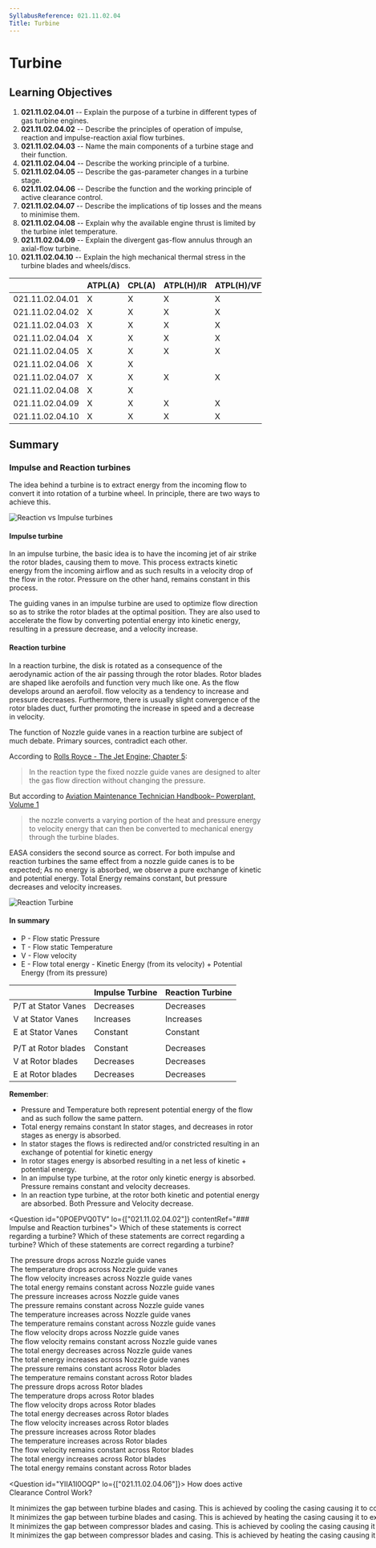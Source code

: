 ```yaml
---
SyllabusReference: 021.11.02.04
Title: Turbine
---
```


# Turbine

## Learning Objectives

1.  **021.11.02.04.01** -- Explain the purpose of a turbine in different types
    of gas turbine engines.
2.  **021.11.02.04.02** -- Describe the principles of operation of impulse,
    reaction and impulse-reaction axial flow turbines.
3.  **021.11.02.04.03** -- Name the main components of a turbine stage and their
    function.
4.  **021.11.02.04.04** -- Describe the working principle of a turbine.
5.  **021.11.02.04.05** -- Describe the gas-parameter changes in a turbine
    stage.
6.  **021.11.02.04.06** -- Describe the function and the working principle of
    active clearance control.
7.  **021.11.02.04.07** -- Describe the implications of tip losses and the means
    to minimise them.
8.  **021.11.02.04.08** -- Explain why the available engine thrust is limited by
    the turbine inlet temperature.
9.  **021.11.02.04.09** -- Explain the divergent gas-flow annulus through an
    axial-flow turbine.
10. **021.11.02.04.10** -- Explain the high mechanical thermal stress in the
    turbine blades and wheels/discs.

|                 | ATPL(A) | CPL(A) | ATPL(H)/IR | ATPL(H)/VFR | CPL(H) | IR  | CBIR(A) |
| --------------- | ------- | ------ | ---------- | ----------- | ------ | --- | ------- |
| 021.11.02.04.01 | X       | X      | X          | X           | X      |     |         |
| 021.11.02.04.02 | X       | X      | X          | X           | X      |     |         |
| 021.11.02.04.03 | X       | X      | X          | X           | X      |     |         |
| 021.11.02.04.04 | X       | X      | X          | X           | X      |     |         |
| 021.11.02.04.05 | X       | X      | X          | X           | X      |     |         |
| 021.11.02.04.06 | X       | X      |            |             |        |     |         |
| 021.11.02.04.07 | X       | X      | X          | X           | X      |     |         |
| 021.11.02.04.08 | X       | X      |            |             |        |     |         |
| 021.11.02.04.09 | X       | X      | X          | X           | X      |     |         |
| 021.11.02.04.10 | X       | X      | X          | X           | X      |     |         |

## Summary

### Impulse and Reaction turbines

The idea behind a turbine is to extract energy from the incoming flow to convert
it into rotation of a turbine wheel. In principle, there are two ways to achieve
this.

![Reaction vs Impulse turbines](images/021.11.02.04-01.jpeg)

#### Impulse turbine

In an impulse turbine, the basic idea is to have the incoming jet of air strike
the rotor blades, causing them to move. This process extracts kinetic energy
from the incoming airflow and as such results in a velocity drop of the flow in
the rotor. Pressure on the other hand, remains constant in this process.

The guiding vanes in an impulse turbine are used to optimize flow direction so
as to strike the rotor blades at the optimal position. They are also used to
accelerate the flow by converting potential energy into kinetic energy,
resulting in a pressure decrease, and a velocity increase.

#### Reaction turbine

In a reaction turbine, the disk is rotated as a consequence of the aerodynamic
action of the air passing through the rotor blades. Rotor blades are shaped like
aerofoils and function very much like one. As the flow develops around an
aerofoil. flow velocity as a tendency to increase and pressure decreases.
Furthermore, there is usually slight convergence of the rotor blades duct,
further promoting the increase in speed and a decrease in velocity.

The function of Nozzle guide vanes in a reaction turbine are subject of much
debate. Primary sources, contradict each other.

According to [Rolls Royce - The Jet Engine; Chapter 5]():

> In the reaction type the fixed nozzle guide vanes are designed to alter the
> gas flow direction without changing the pressure.

But according to
[Aviation Maintenance Technician Handbook– Powerplant, Volume 1]()

> the nozzle converts a varying portion of the heat and pressure energy to
> velocity energy that can then be converted to mechanical energy through the
> turbine blades.

EASA considers the second source as correct. For both impulse and reaction
turbines the same effect from a nozzle guide canes is to be expected; As no
energy is absorbed, we observe a pure exchange of kinetic and potential energy.
Total Energy remains constant, but pressure decreases and velocity increases.

![Reaction Turbine](images/021.11.02.04-02.jpeg)

#### In summary

- P - Flow static Pressure
- T - Flow static Temperature
- V - Flow velocity
- E - Flow total energy - Kinetic Energy (from its velocity) + Potential Energy
  (from its pressure)

|                     | Impulse Turbine | Reaction Turbine |
| ------------------- | --------------- | ---------------- |
| P/T at Stator Vanes | Decreases       | Decreases        |
| V at Stator Vanes   | Increases       | Increases        |
| E at Stator Vanes   | Constant        | Constant         |
|                     |                 |                  |
| P/T at Rotor blades | Constant        | Decreases        |
| V at Rotor blades   | Decreases       | Decreases        |
| E at Rotor blades   | Decreases       | Decreases        |

**Remember**:

- Pressure and Temperature both represent potential energy of the flow and as
  such follow the same pattern.
- Total energy remains constant In stator stages, and decreases in rotor stages
  as energy is absorbed.
- In stator stages the flows is redirected and/or constricted resulting in an
  exchange of potential for kinetic energy
- In rotor stages energy is absorbed resulting in a net less of kinetic +
  potential energy.
- In an impulse type turbine, at the rotor only kinetic energy is absorbed.
  Pressure remains constant and velocity decreases.
- In an reaction type turbine, at the rotor both kinetic and potential energy
  are absorbed. Both Pressure and Velocity decrease.

<Question id="0POEPVQ0TV" lo={["021.11.02.04.02"]} contentRef="### Impulse and Reaction turbines">
  <Text variant="oneCorrect">
    Which of these statements is correct regarding a <Subject /> turbine?
  </Text>
<Text variant="oneTwo">
  Which of these statements are correct regarding a <Subject /> turbine?
</Text>
<Text variant="multipleCorrect" select={5}>
  Which of these statements are correct regarding a <Subject /> turbine?
</Text>
<Option key="1" subject={[["impulse"], ["reaction"]]}>
  The pressure drops across Nozzle guide vanes
</Option>
<Option key="1" subject={[["impulse"], ["reaction"]]}>
  The temperature drops across Nozzle guide vanes
</Option>
<Option key="1" subject={[["impulse"], ["reaction"]]}>
  The flow velocity increases across Nozzle guide vanes
</Option>
<Option key="1" subject={[["impulse"], ["reaction"]]}>
  The total energy remains constant across Nozzle guide vanes
</Option>
<Option key="1">The pressure increases across Nozzle guide vanes</Option>
<Option key="1">The pressure remains constant across Nozzle guide vanes</Option>
<Option key="1">The temperature increases across Nozzle guide vanes</Option>
<Option key="1">
  The temperature remains constant across Nozzle guide vanes
</Option>
<Option key="1">The flow velocity drops across Nozzle guide vanes</Option>
<Option key="1">
  The flow velocity remains constant across Nozzle guide vanes
</Option>
<Option key="1">The total energy decreases across Nozzle guide vanes</Option>
<Option key="1">The total energy increases across Nozzle guide vanes</Option>
<Option key="2" subject={[["impulse"]]}>
  The pressure remains constant across Rotor blades
</Option>
<Option key="2" subject={[["impulse"]]}>
  The temperature remains constant across Rotor blades
</Option>
<Option key="2" subject={[["reaction"]]}>
  The pressure drops across Rotor blades
</Option>
<Option key="2" subject={[["reaction"]]}>
  The temperature drops across Rotor blades
</Option>
<Option key="2" subject={[["reaction"], ["impulse"]]}>
  The flow velocity drops across Rotor blades
</Option>
<Option key="2" subject={[["reaction"], ["impulse"]]}>
  The total energy decreases across Rotor blades
</Option>
<Option key="2">The flow velocity increases across Rotor blades</Option>
<Option key="2">The pressure increases across Rotor blades</Option>
<Option key="2">The temperature increases across Rotor blades</Option>
<Option key="2">The flow velocity remains constant across Rotor blades</Option>

  <Option key="2">The total energy increases across Rotor blades</Option>
  <Option key="2">The total energy remains constant across Rotor blades</Option>
</Question>

<Question id="YIIA1I0OQP" lo={["021.11.02.04.06"]}>
  <Text variant="oneCorrect">How does active Clearance Control Work?</Text>
<Option correct>
  It minimizes the gap between turbine blades and casing. This is achieved by
  cooling the casing causing it to contract
</Option>
<Option why="The first part of this answer is correct. The second part could also be correct, but it's not how the system for safety reasons. If it were, if the heating system failed, the casing would contract, most likely completely eliminating the gap between the casing and blades leading to a destruction of the turbine. A cooling system is preferred since, if it fails, the casing would just expand and the gap would increase, decreasing performance, but keeping the engine intact.">
  It minimizes the gap between turbine blades and casing. This is achieved by
  heating the casing causing it to expand
</Option>
<Option why="The first part of the answer is incorrect. Active Clearance Control is only needed for turbine stages where significant temperatures can be expected throughout the daily operation of a jet engine. Compressor stages have relatively stable temperatures and do not need an active clearance control system.">
  It minimizes the gap between compressor blades and casing. This is achieved by
  cooling the casing causing it to contract
</Option>

  <Option why="The first part of the answer is incorrect. Active Clearance Control is only needed for turbine stages where significant temperatures can be expected throughout the daily operation of a jet engine. Compressor stages have relatively stable temperatures and do not need an active clearance control system.">
    It minimizes the gap between compressor blades and casing. This is achieved
    by heating the casing causing it to expand
  </Option>
</Question>
